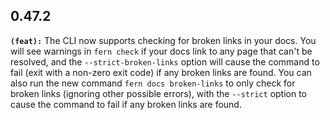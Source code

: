 ## 0.47.2
**`(feat):`** The CLI now supports checking for broken links in your docs. You will see warnings in `fern check` if your docs link to any 
page that can't be resolved, and the `--strict-broken-links` option will cause the command to fail (exit with a non-zero exit code) if 
any broken links are found. You can also run the new command `fern docs broken-links` to only check for broken links (ignoring 
other possible errors), with the `--strict` option to cause the command to fail if any broken links are found.


